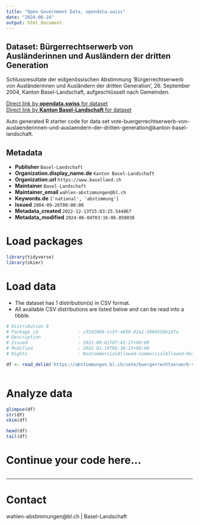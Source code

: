```yaml
---
title: "Open Government Data, opendata.swiss"
date: "2024-06-24"
output: html_document
---
```


## Dataset: Bürgerrechtserwerb von Ausländerinnen und Ausländern der dritten Generation

Schlussresultate der eidgenössischen Abstimmung 'Bürgerrechtserwerb von Ausländerinnen und Ausländern der dritten Generation', 26. September 2004, Kanton Basel-Landschaft, aufgeschlüsselt nach Gemeinden.

[Direct link by **opendata.swiss** for dataset](https://opendata.swiss/de/dataset/burgerrechtserwerb-von-auslanderinnen-und-auslandern-der-dritten-generation)<br>
[Direct link by **Kanton Basel-Landschaft** for dataset](https://abstimmungen.bl.ch/vote/buergerrechtserwerb-von-auslaenderinnen-und-auslaendern-der-dritten-generation/data)

Auto generated R starter code for data set vote-buergerrechtserwerb-von-auslaenderinnen-und-auslaendern-der-dritten-generation@kanton-basel-landschaft.

## Metadata

- **Publisher** `Basel-Landschaft`
- **Organization.display_name.de** `Kanton Basel-Landschaft`
- **Organization.url** `https://www.baselland.ch`
- **Maintainer** `Basel-Landschaft`
- **Maintainer_email** `wahlen-abstimmungen@bl.ch`
- **Keywords.de** `['national', 'abstimmung']`
- **Issued** `2004-09-26T00:00:00`
- **Metadata_created** `2022-12-13T15:03:25.544867`
- **Metadata_modified** `2024-06-04T03:16:06.850038`


# Load packages

```r

library(tidyverse)
library(skimr)

```

# Load data

-   The dataset has 1 distribution(s) in CSV format.
-   All available CSV distributions are listed below and can be read into a tibble.

```r

# Distribution 0
# Package_id               : c55d1060-cc5f-4850-82a1-5804550b1d7a
# Description              : 
# Issued                   : 2021-09-01T07:42:27+00:00
# Modified                 : 2022-01-19T06:36:15+00:00
# Rights                   : NonCommercialAllowed-CommercialAllowed-ReferenceRequired

df <- read_delim('https://abstimmungen.bl.ch/vote/buergerrechtserwerb-von-auslaenderinnen-und-auslaendern-der-dritten-generation/data-csv')



```

# Analyze data

```r

glimpse(df)
str(df)
skim(df)

head(df)
tail(df)

```

# Continue your code here...

```r

```

------------------------------------------------------------------------

# Contact

wahlen-abstimmungen@bl.ch | Basel-Landschaft

